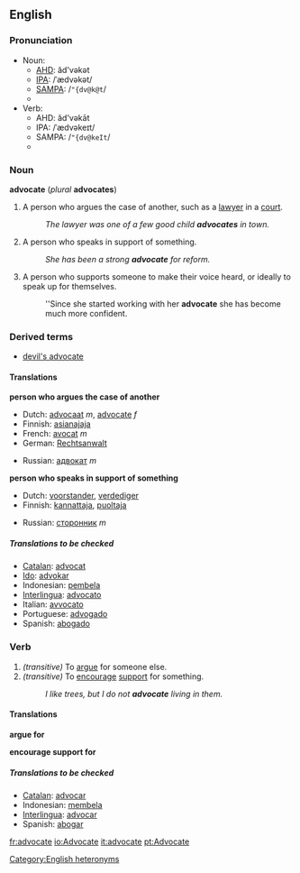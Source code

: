==English==

===Pronunciation===
*Noun:
**[[AHD]]: ăd'vəkət
**[[IPA]]: /ˈædvəkət/
**[[SAMPA]]: /<tt>"{dv@k@t</tt>/
**{{audio|en-us-advocate-noun.ogg|Audio (US)}}
*Verb:
**AHD: ăd'vəkāt
**IPA: /ˈædvəkeɪt/
**SAMPA: /<tt>"{dv@keIt</tt>/
**{{audio|en-us-advocate-verb.ogg|Audio (US)}}
[[Category:English heteronyms]]

===Noun===
'''advocate''' (''plural'' '''advocates''')
#A person who argues the case of another, such as a [[lawyer]] in a [[court]].
#:''The lawyer was one of a few good child '''advocates''' in town.''
#A person who speaks in support of something.
#:''She has been a strong '''advocate''' for reform.''
#A person who supports someone to make their voice heard, or ideally to speak up for themselves.
#:''Since she started working with her '''advocate''' she has become much more confident.

===Derived terms===
*[[devil's advocate]]

====Translations====
'''person who argues the case of another'''
{{top}}
*Dutch: [[advocaat]] ''m'', [[advocate]] ''f''
*Finnish: [[asianajaja]]
*French: [[avocat]] ''m''
*German: [[Rechtsanwalt]]
{{mid}}
*Russian: [[адвокат]] ''m''
{{bottom}}

'''person who speaks in support of something'''
{{top}}
*Dutch: [[voorstander]], [[verdediger]]
*Finnish: [[kannattaja]], [[puoltaja]]
{{mid}}
*Russian: [[сторонник]] ''m''
{{bottom}}

=====Translations to be checked=====
<!--Remove this section once all of the translations below have been moved into the tables above.-->
{{checktrans}}

*[[Catalan]]: [[advocat]]
*[[Ido]]: [[advokar]]
*Indonesian: [[bela|pembela]]
*[[Interlingua]]: [[advocato]]
*Italian: [[avvocato]]
*Portuguese: [[advogado]]
*Spanish: [[abogado]]

===Verb===
{{en-infl-reg-other-e|advocat|e||}}

# ''(transitive)'' To [[argue]] for someone else.
# ''(transitive)'' To [[encourage]] [[support]] for something.
#:''I like trees, but I do not '''advocate''' living in them.''

====Translations====
'''argue for'''
{{top}}
{{mid}}
{{bottom}}

'''encourage support for'''
{{top}}
{{mid}}
{{bottom}}

=====Translations to be checked=====
<!--Remove this section once all of the translations below have been moved into the tables above.-->
{{checktrans}}

*[[Catalan]]: [[advocar]]
*Indonesian: [[bela|membela]]
*[[Interlingua]]: [[advocar]]
*Spanish: [[abogar]]

[[fr:advocate]]
[[io:Advocate]]
[[it:advocate]]
[[pt:Advocate]]